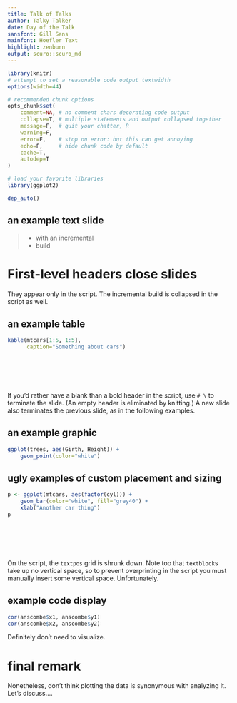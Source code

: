```yaml
---
title: Talk of Talks
author: Talky Talker
date: Day of the Talk
sansfont: Gill Sans
mainfont: Hoefler Text
highlight: zenburn
output: scuro::scuro_md
---
```


```r
library(knitr)
# attempt to set a reasonable code output textwidth
options(width=44)

# recommended chunk options
opts_chunk$set(
    comment=NA, # no comment chars decorating code output
    collapse=T, # multiple statements and output collapsed together
    message=F,  # quit your chatter, R
    warning=F,
    error=F,    # stop on error: but this can get annoying
    echo=F,     # hide chunk code by default
    cache=T,
    autodep=T
)

# load your favorite libraries
library(ggplot2)

dep_auto()
```

## an example text slide


> - with an incremental
> - build

# First-level headers close slides

They appear only in the script. The incremental build is collapsed in the script as well.

## an example table

```r
kable(mtcars[1:5, 1:5],
      caption="Something about cars")
```

# \ 

If you'd rather have a blank than a bold header in the script, use `# \ ` to terminate the slide. (An empty header is eliminated by knitting.) A new slide also terminates the previous slide, as in the following examples.

## an example graphic

```r
ggplot(trees, aes(Girth, Height)) +
    geom_point(color="white")
```

## ugly examples of custom placement and sizing

```r
p <- ggplot(mtcars, aes(factor(cyl))) +
    geom_bar(color="white", fill="grey40") +
    xlab("Another car thing")
p
```

\begin{textblock}{2.75}(3,2)

Look! a dodgy three-column layout!

With great layout power comes great, etc., etc.
\end{textblock}

\begin{textblock}{2.75}(6,1)
```r
p
```

Text scaling: \\
a cautionary tale.
\end{textblock}

\vspace{8\TPVertModule}

# \

On the script, the `textpos` grid is shrunk down. Note too that `textblock`s take up no vertical space, so to prevent overprinting in the script you must manually insert some vertical space. Unfortunately.

## example code display

```r
cor(anscombe$x1, anscombe$y1)
cor(anscombe$x2, anscombe$y2)
```

Definitely don't need to visualize.

# final remark

Nonetheless, don't think plotting the data is synonymous with analyzing it. Let's discuss....
